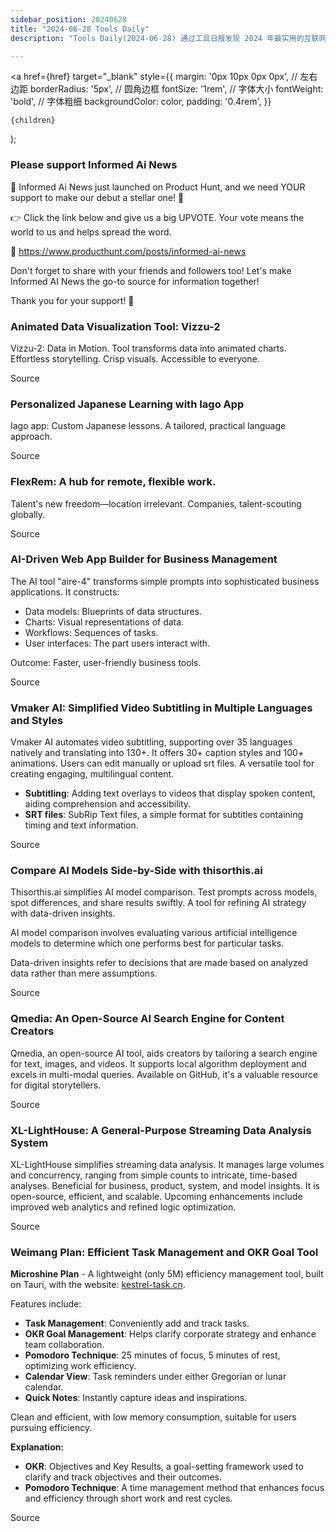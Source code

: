 ```yaml
---
sidebar_position: 20240628
title: "2024-06-28 Tools Daily"
description: "Tools Daily(2024-06-28) 通过工具日报发现 2024 年最实用的互联网软件、AI工具和产品！"

---
```



  <a
    href={href}
    target="_blank"
    style={{
      margin: '0px 10px 0px 0px', // 左右边距
      borderRadius: '5px', // 圆角边框
      fontSize: '1rem', // 字体大小
      fontWeight: 'bold', // 字体粗细
      backgroundColor: color,
      padding: '0.4rem',
    }}
  >
    {children}
  </a>
);

### Please support Informed Ai News

🚀 Informed Ai News just launched on Product Hunt, and we need YOUR support to make our debut a stellar one! 🌟

👉 Click the link below and give us a big UPVOTE. Your vote means the world to us and helps spread the word.

🔗 https://www.producthunt.com/posts/informed-ai-news

Don't forget to share with your friends and followers too! Let's make Informed AI News the go-to source for information together!

Thank you for your support! 💙

### Animated Data Visualization Tool: Vizzu-2

Vizzu-2: Data in Motion.
Tool transforms data into animated charts.
Effortless storytelling. Crisp visuals. Accessible to everyone.

<Link href="https://www.producthunt.com/posts/vizzu-2" color="#B0C4DE">Source</Link>

### Personalized Japanese Learning with Iago App

Iago app: Custom Japanese lessons.
A tailored, practical language approach.

<Link href="https://www.producthunt.com/posts/iago-2" color="#B0C4DE">Source</Link>

### FlexRem: A hub for remote, flexible work.

Talent's new freedom—location irrelevant.
Companies, talent-scouting globally.

<Link href="https://www.producthunt.com/posts/flexrem-2-0-jobs" color="#B0C4DE">Source</Link>

### AI-Driven Web App Builder for Business Management

The AI tool "aire-4" transforms simple prompts into sophisticated business applications. It constructs:

- Data models: Blueprints of data structures.
- Charts: Visual representations of data.
- Workflows: Sequences of tasks.
- User interfaces: The part users interact with.

Outcome: Faster, user-friendly business tools.

<Link href="https://www.producthunt.com/posts/aire-4" color="#B0C4DE">Source</Link>

### Vmaker AI: Simplified Video Subtitling in Multiple Languages and Styles

Vmaker AI automates video subtitling, supporting over 35 languages natively and translating into 130+. It offers 30+ caption styles and 100+ animations. Users can edit manually or upload srt files. A versatile tool for creating engaging, multilingual content.

* **Subtitling**: Adding text overlays to videos that display spoken content, aiding comprehension and accessibility.
* **SRT files**: SubRip Text files, a simple format for subtitles containing timing and text information.

<Link href="https://www.producthunt.com/posts/animated-auto-subtitles-by-vmaker-ai" color="#B0C4DE">Source</Link>

### Compare AI Models Side-by-Side with thisorthis.ai

Thisorthis.ai simplifies AI model comparison. Test prompts across models, spot differences, and share results swiftly. A tool for refining AI strategy with data-driven insights.

AI model comparison involves evaluating various artificial intelligence models to determine which one performs best for particular tasks.

Data-driven insights refer to decisions that are made based on analyzed data rather than mere assumptions.

<Link href="https://www.producthunt.com/posts/thisorthis-ai" color="#B0C4DE">Source</Link>

### Qmedia: An Open-Source AI Search Engine for Content Creators

Qmedia, an open-source AI tool, aids creators by tailoring a search engine for text, images, and videos. It supports local algorithm deployment and excels in multi-modal queries. Available on GitHub, it's a valuable resource for digital storytellers.

<Link href="https://github.com/ruanyf/weekly/issues/4723" color="#B0C4DE">Source</Link>

### XL-LightHouse: A General-Purpose Streaming Data Analysis System

XL-LightHouse simplifies streaming data analysis. It manages large volumes and concurrency, ranging from simple counts to intricate, time-based analyses. Beneficial for business, product, system, and model insights. It is open-source, efficient, and scalable. Upcoming enhancements include improved web analytics and refined logic optimization.

<Link href="https://github.com/ruanyf/weekly/issues/4727" color="#B0C4DE">Source</Link>

### Weimang Plan: Efficient Task Management and OKR Goal Tool

**Microshine Plan** - A lightweight (only 5M) efficiency management tool, built on Tauri, with the website: [kestrel-task.cn](https://kestrel-task.cn).

Features include:
- **Task Management**: Conveniently add and track tasks.
- **OKR Goal Management**: Helps clarify corporate strategy and enhance team collaboration.
- **Pomodoro Technique**: 25 minutes of focus, 5 minutes of rest, optimizing work efficiency.
- **Calendar View**: Task reminders under either Gregorian or lunar calendar.
- **Quick Notes**: Instantly capture ideas and inspirations.

Clean and efficient, with low memory consumption, suitable for users pursuing efficiency.

**Explanation:**
- **OKR**: Objectives and Key Results, a goal-setting framework used to clarify and track objectives and their outcomes.
- **Pomodoro Technique**: A time management method that enhances focus and efficiency through short work and rest cycles.

<Link href="https://github.com/ruanyf/weekly/issues/4724" color="#B0C4DE">Source</Link>

